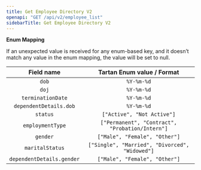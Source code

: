 ```yaml
---
title: Get Employee Directory V2
openapi: "GET /api/v2/employee_list"
sidebarTitle: Get Employee Directory V2
---
```



**Enum Mapping**

<Note> 
 If an unexpected value is received for any enum-based key, and it doesn’t match any value in the enum mapping, the value will be set to null.
</Note> 


|     Field name            |       Tartan Enum value / Format        |
|:-------------------------:|:---------------------------------------:|
| `dob`                     | `%Y-%m-%d`                              |
| `doj`                     | `%Y-%m-%d`                              |
| `terminationDate`         | `%Y-%m-%d`                              |
| `dependentDetails.dob`    | `%Y-%m-%d`                              |
| `status`                  | `["Active", "Not Active"]`              |
| `employmentType`          | `["Permanent", "Contract", "Probation/Intern"]` |
| `gender`                  | `["Male", "Female", "Other"]`           |
| `maritalStatus`           | `["Single", "Married", "Divorced", "Widowed"]`   |
| `dependentDetails.gender` | `["Male", "Female", "Other"]`           |
